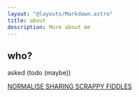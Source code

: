 ```yaml
---
layout: "@layouts/Markdown.astro"
title: about
description: More about me
---
```


## who?

asked (todo (maybe))

[NORMALISE SHARING SCRAPPY FIDDLES](https://www.todepond.com/wikiblogarden/scrappy-fiddles/sharing/normalising/live/)
